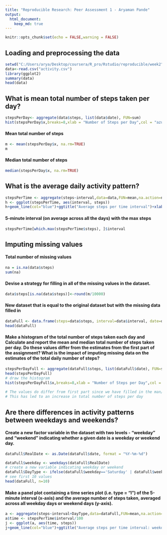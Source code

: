```yaml
---
title: "Reproducible Research: Peer Assessment 1 - Aryaman Pande"
output: 
  html_document:
    keep_md: true
---
```


```r
knitr::opts_chunk$set(echo = FALSE,warning = FALSE)
```


## Loading and preprocessing the data
```r

setwd("C:/Users/arya/Desktop/coursera/R_pro/Rstudio/reproducible/week2")  
data<-read.csv("activity.csv")  
library(ggplot2)  
summary(data)  
head(data)
```


## What is mean total number of steps taken per day?
```r
stepsPerDay<- aggregate(data$steps, list(data$date), FUN=sum)
hist(stepsPerDay$x,breaks=8,xlab = "Number of Steps per Day",col = "azure",xlim = c(0,25000),main="Histogram of Total Steps per Day")  

```

#### Mean total number of steps
```r
m <- mean(stepsPerDay$x, na.rm=TRUE)
m
```

#### Median total number of steps
```r
median(stepsPerDay$x, na.rm=TRUE)  
```

## What is the average daily activity pattern?
```r
stepsPerTime <- aggregate(steps~interval,data=data,FUN=mean,na.action=na.omit)  
h <- ggplot(stepsPerTime, aes(interval, steps))
h+geom_line(col="blue")+ggtitle("Average steps per time interval")+xlab("Time")+ylab("Steps")
```

#### 5-minute interval (on average across all the days) with the max steps
```r
stepsPerTime[which.max(stepsPerTime$steps), ]$interval  
```

## Imputing missing values
#### Total number of missing values
```r
na = is.na(data$steps)
sum(na)  
```

#### Devise a strategy for filling in all of the missing values in the dataset. 
```r
data$steps[is.na(data$steps)]<-round(m/10000)

```
#### New dataset that is equal to the original dataset but with the missing data filled in 
```r
dataFull <- data.frame(steps=data$steps, interval=data$interval, date=data$date)
head(dataFull)
```

#### Make a histogram of the total number of steps taken each day and Calculate and report the mean and median total number of steps taken per day. Do these values differ from the estimates from the first part of the assignment? What is the impact of imputing missing data on the estimates of the total daily number of steps?
```r
stepsPerDayFull <- aggregate(dataFull$steps, list(dataFull$date), FUN=sum)
head(stepsPerDayFull)
# draw the histogram
hist(stepsPerDayFull$x,breaks=8,xlab = "Number of Steps per Day",col = "azure",main="New Histogram of Total Steps per Day")  
  
# The values do differ from first part since we have filled in the man/10000 amt. of steps in each interval.  
# This has led to an increase in total number of steps per day
```


## Are there differences in activity patterns between weekdays and weekends?

#### Create a new factor variable in the dataset with two levels - “weekday” and “weekend” indicating whether a given date is a weekday or weekend day.
```r
dataFull$RealDate <- as.Date(dataFull$date, format = "%Y-%m-%d")

dataFull$weekday <- weekdays(dataFull$RealDate)
# create a new variable indicating weekday or weekend
dataFull$DayType <- ifelse(dataFull$weekday=='Saturday' | dataFull$weekday=='Sunday', 'weekend','weekday')
# see first 10 values
head(dataFull, n=10)
```
#### Make a panel plot containing a time series plot (i.e. type = "l") of the 5-minute interval (x-axis) and the average number of steps taken, averaged across all weekday days or weekend days (y-axis).
```r
a <- aggregate(steps~interval+DayType,data=dataFull,FUN=mean,na.action=na.omit)
a$time <- stepsPerTime$interval/100
j <- ggplot(a, aes(time, steps))
j+geom_line(col="blue")+ggtitle("Average steps per time interval: weekdays vs. weekends")+xlab("Time")+ylab("Steps")+theme(plot.title = element_text(face="bold", size=12))+facet_grid(DayType ~ .)
```
